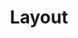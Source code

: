 ---
title: Layout
description: OpenUI's plugin provides a variety of layout customization options.
---
